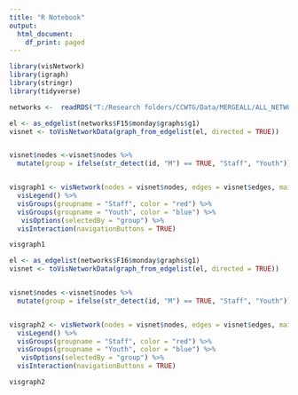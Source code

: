 ```yaml
---
title: "R Notebook"
output:
  html_document:
    df_print: paged
---
```



```r
library(visNetwork)
library(igraph)
library(stringr)
library(tidyverse)
```


```r
networks <-  readRDS("T:/Research folders/CCWTG/Data/MERGEALL/ALL_NETWORKS.RDS")
```


```r


el <- as_edgelist(networks$F15$monday$graphs$g1)
visnet <- toVisNetworkData(graph_from_edgelist(el, directed = TRUE))


visnet$nodes <-visnet$nodes %>% 
  mutate(group = ifelse(str_detect(id, "M") == TRUE, "Staff", "Youth"))


visgraph1 <- visNetwork(nodes = visnet$nodes, edges = visnet$edges, main = "CC social network", submain = "Monday - Week 1", footer = "select by staff and youth") %>% 
  visLegend() %>% 
  visGroups(groupname = "Staff", color = "red") %>% 
  visGroups(groupname = "Youth", color = "blue") %>% 
   visOptions(selectedBy = "group") %>% 
  visInteraction(navigationButtons = TRUE)

visgraph1


```


```r

el <- as_edgelist(networks$F16$monday$graphs$g1)
visnet <- toVisNetworkData(graph_from_edgelist(el, directed = TRUE))


visnet$nodes <-visnet$nodes %>% 
  mutate(group = ifelse(str_detect(id, "M") == TRUE, "Staff", "Youth"))


visgraph2 <- visNetwork(nodes = visnet$nodes, edges = visnet$edges, main = "CC social network", submain = "", footer = "select by staff and youth") %>% 
  visLegend() %>% 
  visGroups(groupname = "Staff", color = "red") %>% 
  visGroups(groupname = "Youth", color = "blue") %>% 
   visOptions(selectedBy = "group") %>% 
  visInteraction(navigationButtons = TRUE)

visgraph2

```





